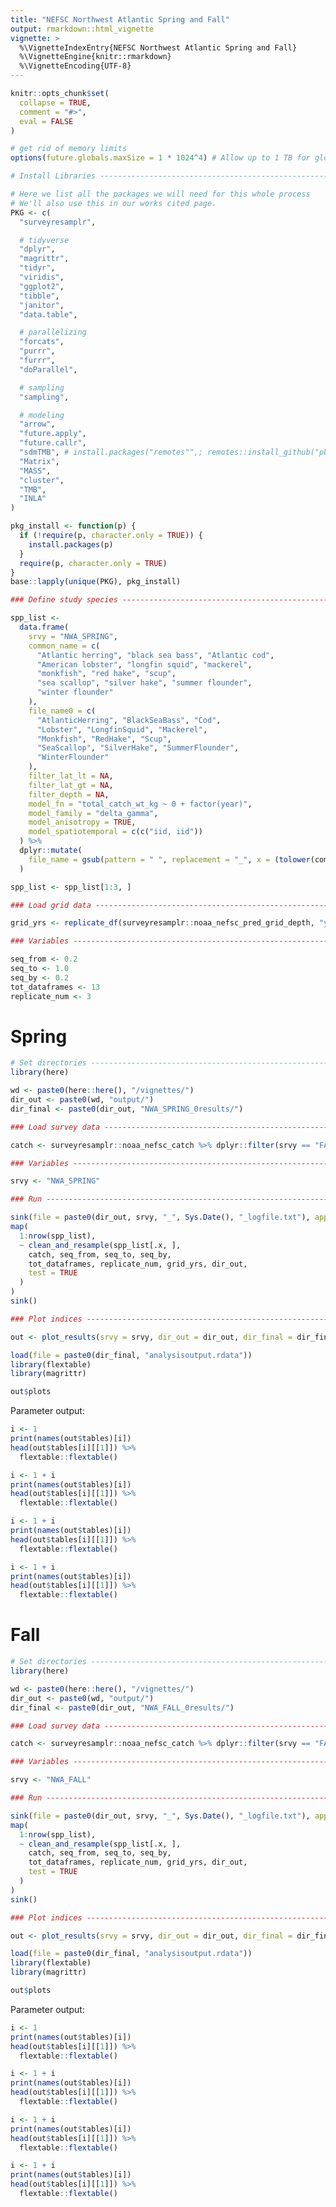```yaml
---
title: "NEFSC Northwest Atlantic Spring and Fall"
output: rmarkdown::html_vignette
vignette: >
  %\VignetteIndexEntry{NEFSC Northwest Atlantic Spring and Fall}
  %\VignetteEngine{knitr::rmarkdown}
  %\VignetteEncoding{UTF-8}
---
```


```r
knitr::opts_chunk$set(
  collapse = TRUE,
  comment = "#>", 
  eval = FALSE
)
```

```r
# get rid of memory limits
options(future.globals.maxSize = 1 * 1024^4) # Allow up to 1 TB for globals

# Install Libraries ------------------------------------------------------------

# Here we list all the packages we will need for this whole process
# We'll also use this in our works cited page.
PKG <- c(
  "surveyresamplr",

  # tidyverse
  "dplyr",
  "magrittr",
  "tidyr",
  "viridis",
  "ggplot2",
  "tibble",
  "janitor",
  "data.table",

  # parallelizing
  "forcats",
  "purrr",
  "furrr",
  "doParallel",

  # sampling
  "sampling",

  # modeling
  "arrow",
  "future.apply",
  "future.callr",
  "sdmTMB", # install.packages("remotes"",; remotes::install_github("pbs-assess/sdmTMBextra", dependencies = TRUE",
  "Matrix",
  "MASS",
  "cluster",
  "TMB",
  "INLA"
)

pkg_install <- function(p) {
  if (!require(p, character.only = TRUE)) {
    install.packages(p)
  }
  require(p, character.only = TRUE)
}
base::lapply(unique(PKG), pkg_install)

### Define study species -------------------------------------------------------

spp_list <-
  data.frame(
    srvy = "NWA_SPRING",
    common_name = c(
      "Atlantic herring", "black sea bass", "Atlantic cod",
      "American lobster", "longfin squid", "mackerel",
      "monkfish", "red hake", "scup",
      "sea scallop", "silver hake", "summer flounder",
      "winter flounder"
    ),
    file_name0 = c(
      "AtlanticHerring", "BlackSeaBass", "Cod",
      "Lobster", "LongfinSquid", "Mackerel",
      "Monkfish", "RedHake", "Scup",
      "SeaScallop", "SilverHake", "SummerFlounder",
      "WinterFlounder"
    ),
    filter_lat_lt = NA,
    filter_lat_gt = NA,
    filter_depth = NA,
    model_fn = "total_catch_wt_kg ~ 0 + factor(year)",
    model_family = "delta_gamma",
    model_anisotropy = TRUE,
    model_spatiotemporal = c(c("iid, iid"))
  ) %>%
  dplyr::mutate(
    file_name = gsub(pattern = " ", replacement = "_", x = (tolower(common_name)))
  )

spp_list <- spp_list[1:3, ]

### Load grid data -------------------------------------------------------------

grid_yrs <- replicate_df(surveyresamplr::noaa_nefsc_pred_grid_depth, "year", unique(catch$year))

### Variables ------------------------------------------------------------------

seq_from <- 0.2
seq_to <- 1.0
seq_by <- 0.2
tot_dataframes <- 13
replicate_num <- 3

```

# Spring

```r
# Set directories --------------------------------------------------------------
library(here)

wd <- paste0(here::here(), "/vignettes/")
dir_out <- paste0(wd, "output/")
dir_final <- paste0(dir_out, "NWA_SPRING_0results/")
```

```r
### Load survey data -----------------------------------------------------------

catch <- surveyresamplr::noaa_nefsc_catch %>% dplyr::filter(srvy == "FALL") # pulled data again to get 2024

### Variables ------------------------------------------------------------------

srvy <- "NWA_SPRING"

### Run ------------------------------------------------------------------------

sink(file = paste0(dir_out, srvy, "_", Sys.Date(), "_logfile.txt"), append = FALSE, split = TRUE) # for screen and log
map(
  1:nrow(spp_list),
  ~ clean_and_resample(spp_list[.x, ],
    catch, seq_from, seq_to, seq_by,
    tot_dataframes, replicate_num, grid_yrs, dir_out,
    test = TRUE
  )
)
sink()

### Plot indices --------------------------------------------------------------

out <- plot_results(srvy = srvy, dir_out = dir_out, dir_final = dir_final)
```

```r
load(file = paste0(dir_final, "analysisoutput.rdata"))
library(flextable)
library(magrittr)
```

```r
out$plots
```

Parameter output: 

```r
i <- 1
print(names(out$tables)[i])
head(out$tables[i][[1]]) %>%
  flextable::flextable()
```


```r
i <- 1 + i
print(names(out$tables)[i])
head(out$tables[i][[1]]) %>%
  flextable::flextable()
```


```r
i <- 1 + i
print(names(out$tables)[i])
head(out$tables[i][[1]]) %>%
  flextable::flextable()
```


```r
i <- 1 + i
print(names(out$tables)[i])
head(out$tables[i][[1]]) %>%
  flextable::flextable()
```

# Fall

```r
# Set directories --------------------------------------------------------------
library(here)

wd <- paste0(here::here(), "/vignettes/")
dir_out <- paste0(wd, "output/")
dir_final <- paste0(dir_out, "NWA_FALL_0results/")
```

```r
### Load survey data -----------------------------------------------------------

catch <- surveyresamplr::noaa_nefsc_catch %>% dplyr::filter(srvy == "FALL") # pulled data again to get 2024

### Variables ------------------------------------------------------------------

srvy <- "NWA_FALL"

### Run ------------------------------------------------------------------------

sink(file = paste0(dir_out, srvy, "_", Sys.Date(), "_logfile.txt"), append = FALSE, split = TRUE) # for screen and log
map(
  1:nrow(spp_list),
  ~ clean_and_resample(spp_list[.x, ],
    catch, seq_from, seq_to, seq_by,
    tot_dataframes, replicate_num, grid_yrs, dir_out,
    test = TRUE
  )
)
sink()

### Plot indices --------------------------------------------------------------

out <- plot_results(srvy = srvy, dir_out = dir_out, dir_final = dir_final)
```

```r
load(file = paste0(dir_final, "analysisoutput.rdata"))
library(flextable)
library(magrittr)
```

```r
out$plots
```

Parameter output: 

```r
i <- 1
print(names(out$tables)[i])
head(out$tables[i][[1]]) %>%
  flextable::flextable()
```


```r
i <- 1 + i
print(names(out$tables)[i])
head(out$tables[i][[1]]) %>%
  flextable::flextable()
```


```r
i <- 1 + i
print(names(out$tables)[i])
head(out$tables[i][[1]]) %>%
  flextable::flextable()
```


```r
i <- 1 + i
print(names(out$tables)[i])
head(out$tables[i][[1]]) %>%
  flextable::flextable()
```
